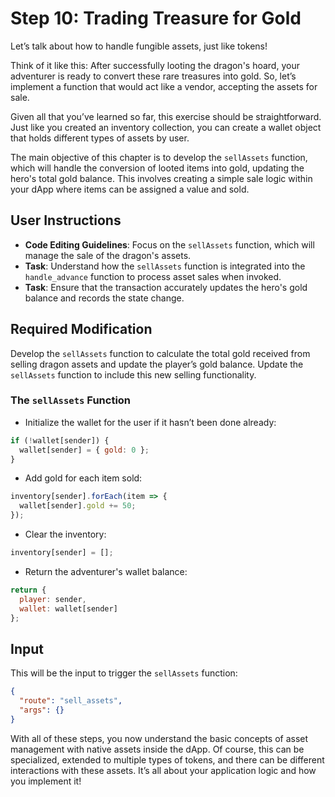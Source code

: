 # Step 10: Trading Treasure for Gold

Let’s talk about how to handle fungible assets, just like tokens!

Think of it like this: After successfully looting the dragon's hoard, your adventurer is ready to convert these rare treasures into gold. So, let’s implement a function that would act like a vendor, accepting the assets for sale.

Given all that you’ve learned so far, this exercise should be straightforward. Just like you created an inventory collection, you can create a wallet object that holds different types of assets by user.

The main objective of this chapter is to develop the `sellAssets` function, which will handle the conversion of looted items into gold, updating the hero's total gold balance. This involves creating a simple sale logic within your dApp where items can be assigned a value and sold.

## User Instructions

- **Code Editing Guidelines**: Focus on the `sellAssets` function, which will manage the sale of the dragon's assets.
- **Task**: Understand how the `sellAssets` function is integrated into the `handle_advance` function to process asset sales when invoked.
- **Task**: Ensure that the transaction accurately updates the hero's gold balance and records the state change.

## Required Modification

Develop the `sellAssets` function to calculate the total gold received from selling dragon assets and update the player’s gold balance. Update the `sellAssets` function to include this new selling functionality.

### The `sellAssets` Function

- Initialize the wallet for the user if it hasn’t been done already:
```javascript
if (!wallet[sender]) {
  wallet[sender] = { gold: 0 };
}
```

- Add gold for each item sold:
```javascript
inventory[sender].forEach(item => {
  wallet[sender].gold += 50;
});
```

- Clear the inventory:
```javascript
inventory[sender] = [];
```

- Return the adventurer's wallet balance:
```javascript
return {
  player: sender,
  wallet: wallet[sender]
};
```

## Input

This will be the input to trigger the `sellAssets` function:

```json
{
  "route": "sell_assets",
  "args": {}
}
```

With all of these steps, you now understand the basic concepts of asset management with native assets inside the dApp. Of course, this can be specialized, extended to multiple types of tokens, and there can be different interactions with these assets. It’s all about your application logic and how you implement it!